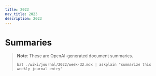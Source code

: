```yaml
---
title: 2023
nav_title: 2023
description: 2023
---
```


# Summaries

> **Note**: These are OpenAI-generated document summaries.
>
> `bat ./wiki/journal/2022/week-32.mdx | askplain "summarize this weekly journal entry"`


